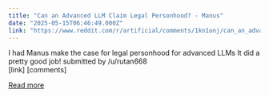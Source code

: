 ```yaml
---
title: "Can an Advanced LLM Claim Legal Personhood? - Manus"
date: "2025-05-15T06:46:49.000Z"
link: "https://www.reddit.com/r/artificial/comments/1kn1onj/can_an_advanced_llm_claim_legal_personhood_manus/"
---
```


I had Manus make the case for legal personhood for advanced LLMs It did a pretty good job!
    submitted by    /u/rutan668  
 [link]   [comments]

[Read more](https://www.reddit.com/r/artificial/comments/1kn1onj/can_an_advanced_llm_claim_legal_personhood_manus/)
